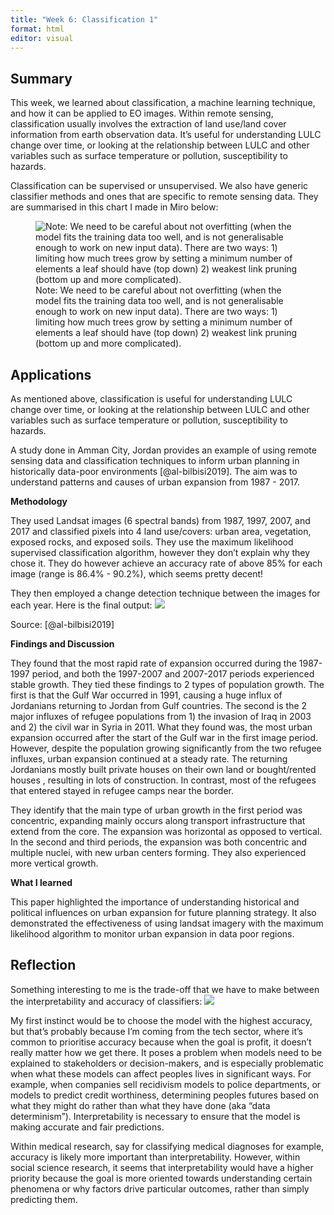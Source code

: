```yaml
---
title: "Week 6: Classification 1"
format: html
editor: visual
---
```


## Summary

This week, we learned about classification, a machine learning technique, and how it can be applied to EO images. Within remote sensing, classification usually involves the extraction of land use/land cover information from earth observation data. It's useful for understanding LULC change over time, or looking at the relationship between LULC and other variables such as surface temperature or pollution, susceptibility to hazards.

Classification can be supervised or unsupervised. We also have generic classifier methods and ones that are specific to remote sensing data. They are summarised in this chart I made in Miro below:

![Note: We need to be careful about not overfitting (when the model fits the training data too well, and is not generalisable enough to work on new input data). There are two ways: 1) limiting how much trees grow by setting a minimum number of elements a leaf should have (top down) 2) weakest link pruning (bottom up and more complicated).](media/wk6/classifiers.jpg)

## Applications

As mentioned above, classification is useful for understanding LULC change over time, or looking at the relationship between LULC and other variables such as surface temperature or pollution, susceptibility to hazards.

A study done in Amman City, Jordan provides an example of using remote sensing data and classification techniques to inform urban planning in historically data-poor environments [@al-bilbisi2019]. The aim was to understand patterns and causes of urban expansion from 1987 - 2017.

**Methodology**

They used Landsat images (6 spectral bands) from 1987, 1997, 2007, and 2017 and classified pixels into 4 land use/covers: urban area, vegetation, exposed rocks, and exposed soils. They use the maximum likelihood supervised classification algorithm, however they don't explain why they chose it. They do however achieve an accuracy rate of above 85% for each image (range is 86.4% - 90.2%), which seems pretty decent!

They then employed a change detection technique between the images for each year. Here is the final output: ![](media/wk6/LULCAmaan.png)

Source: [@al-bilbisi2019]

**Findings and Discussion**

They found that the most rapid rate of expansion occurred during the 1987-1997 period, and both the 1997-2007 and 2007-2017 periods experienced stable growth. They tied these findings to 2 types of population growth. The first is that the Gulf War occurred in 1991, causing a huge influx of Jordanians returning to Jordan from Gulf countries. The second is the 2 major influxes of refugee populations from 1) the invasion of Iraq in 2003 and 2) the civil war in Syria in 2011. What they found was, the most urban expansion occurred after the start of the Gulf war in the first image period. However, despite the population growing significantly from the two refugee influxes, urban expansion continued at a steady rate. The returning Jordanians mostly built private houses on their own land or bought/rented houses , resulting in lots of construction. In contrast, most of the refugees that entered stayed in refugee camps near the border.

They identify that the main type of urban growth in the first period was concentric, expanding mainly occurs along transport infrastructure that extend from the core. The expansion was horizontal as opposed to vertical. In the second and third periods, the expansion was both concentric and multiple nuclei, with new urban centers forming. They also experienced more vertical growth.

**What I learned**

This paper highlighted the importance of understanding historical and political influences on urban expansion for future planning strategy. It also demonstrated the effectiveness of using landsat imagery with the maximum likelihood algorithm to monitor urban expansion in data poor regions.

## Reflection

Something interesting to me is the trade-off that we have to make between the interpretability and accuracy of classifiers: ![](media/wk6/TradeOffs.png)

My first instinct would be to choose the model with the highest accuracy, but that's probably because I'm coming from the tech sector, where it's common to prioritise accuracy because when the goal is profit, it doesn't really matter how we get there. It poses a problem when models need to be explained to stakeholders or decision-makers, and is especially problematic when what these models can affect peoples lives in significant ways. For example, when companies sell recidivism models to police departments, or models to predict credit worthiness, determining peoples futures based on what they might do rather than what they have done (aka "data determinism"). Interpretability is necessary to ensure that the model is making accurate and fair predictions.

Within medical research, say for classifying medical diagnoses for example, accuracy is likely more important than interpretability. However, within social science research, it seems that interpretability would have a higher priority because the goal is more oriented towards understanding certain phenomena or why factors drive particular outcomes, rather than simply predicting them.
